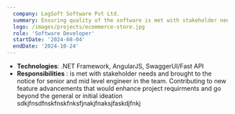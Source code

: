 ```yaml
---
  company: LogSoft Software Pvt Ltd.
  summary: Ensuring quality of the software is met with stakeholder needs and brought to the notice for senior and mid level engineer in the team. Contributing to new feature advancements that would enhance project requirments and go beyond the general or initial ideation sdkjfnsdfnskfnskfnksfjnakjfnaksjfaskdjfnkj
  logo: /images/projects/ecommerce-store.jpg
  role: 'Software Developer'
  startDate: '2024-08-04'
  endDate: '2024-10-24'
---
```


- **Technologies**: .NET Framework, AngularJS, SwaggerUI/Fast API
- **Responsibilities** : is met with stakeholder needs and brought to the notice for senior and mid level engineer in the team. Contributing to new feature advancements that would enhance project requirments and go beyond the general or initial ideation sdkjfnsdfnskfnskfnksfjnakjfnaksjfaskdjfnkj
